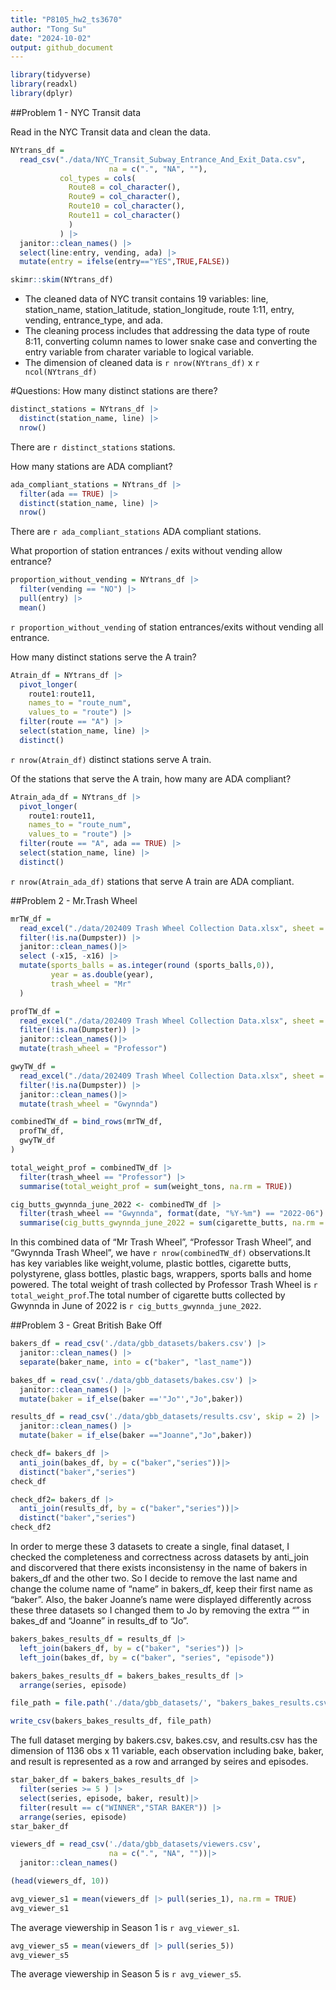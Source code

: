 ```yaml
---
title: "P8105_hw2_ts3670"
author: "Tong Su"
date: "2024-10-02"
output: github_document
---
```

```r
library(tidyverse)
library(readxl)
library(dplyr)
```

##Problem 1 - NYC Transit data

Read in the NYC Transit data and clean the data.

```r
NYtrans_df = 
  read_csv("./data/NYC_Transit_Subway_Entrance_And_Exit_Data.csv",
                      na = c(".", "NA", ""),
           col_types = cols(
             Route8 = col_character(),
             Route9 = col_character(),
             Route10 = col_character(),
             Route11 = col_character()
             )
           ) |>
  janitor::clean_names() |>
  select(line:entry, vending, ada) |>
  mutate(entry = ifelse(entry=="YES",TRUE,FALSE))
```

```r
skimr::skim(NYtrans_df)
```

- The cleaned data of NYC transit contains 19 variables: line, station_name, station_latitude, station_longitude, route 1:11, entry, vending, entrance_type, and ada. 
- The cleaning process includes that addressing the data type of route 8:11, converting column names to lower snake case and converting the entry variable from charater variable to logical variable. 
- The dimension of cleaned data is `r nrow(NYtrans_df)` x `r ncol(NYtrans_df)` 

#Questions:
How many distinct stations are there?
```r
distinct_stations = NYtrans_df |>
  distinct(station_name, line) |>
  nrow()
```
There are `r distinct_stations` stations.

How many stations are ADA compliant?
```r
ada_compliant_stations = NYtrans_df |>
  filter(ada == TRUE) |>
  distinct(station_name, line) |>
  nrow()
```
There are `r ada_compliant_stations` ADA compliant stations.

What proportion of station entrances / exits without vending allow entrance?
```r
proportion_without_vending = NYtrans_df |> 
  filter(vending == "NO") |> 
  pull(entry) |> 
  mean()
```
`r proportion_without_vending` of station entrances/exits without vending all entrance.

How many distinct stations serve the A train?
```r
Atrain_df = NYtrans_df |> 
  pivot_longer(
    route1:route11,
    names_to = "route_num",
    values_to = "route") |> 
  filter(route == "A") |> 
  select(station_name, line) |> 
  distinct()
```
`r nrow(Atrain_df)` distinct stations serve A train.

Of the stations that serve the A train, how many are ADA compliant?
```r
Atrain_ada_df = NYtrans_df |> 
  pivot_longer(
    route1:route11,
    names_to = "route_num",
    values_to = "route") |> 
  filter(route == "A", ada == TRUE) |> 
  select(station_name, line) |> 
  distinct()
```
`r nrow(Atrain_ada_df)` stations that serve A train are ADA compliant.

##Problem 2 - Mr.Trash Wheel
```r
mrTW_df = 
  read_excel("./data/202409 Trash Wheel Collection Data.xlsx", sheet = "Mr. Trash Wheel",skip = 1)|>
  filter(!is.na(Dumpster)) |>
  janitor::clean_names()|> 
  select (-x15, -x16) |>
  mutate(sports_balls = as.integer(round (sports_balls,0)),
         year = as.double(year),
         trash_wheel = "Mr"
  )
```

```r
profTW_df =
  read_excel("./data/202409 Trash Wheel Collection Data.xlsx", sheet = "Professor Trash Wheel", skip = 1) |>
  filter(!is.na(Dumpster)) |>
  janitor::clean_names()|> 
  mutate(trash_wheel = "Professor")
```

```r
gwyTW_df =
  read_excel("./data/202409 Trash Wheel Collection Data.xlsx", sheet = "Gwynnda Trash Wheel", skip = 1) |>
  filter(!is.na(Dumpster)) |>
  janitor::clean_names()|> 
  mutate(trash_wheel = "Gwynnda")
```

```r
combinedTW_df = bind_rows(mrTW_df,
  profTW_df,
  gwyTW_df
)
```

```r
total_weight_prof = combinedTW_df |>
  filter(trash_wheel == "Professor") |>
  summarise(total_weight_prof = sum(weight_tons, na.rm = TRUE))
```

```r
cig_butts_gwynnda_june_2022 <- combinedTW_df |>
  filter(trash_wheel == "Gwynnda", format(date, "%Y-%m") == "2022-06") |>
  summarise(cig_butts_gwynnda_june_2022 = sum(cigarette_butts, na.rm = TRUE))
```

In this combined data of "Mr Trash Wheel", "Professor Trash Wheel", and "Gwynnda Trash Wheel", we have `r nrow(combinedTW_df)` observations.It has key variables like weight,volume, plastic bottles, cigarette butts, polystyrene, glass bottles, plastic bags, wrappers, sports balls and home powered. The total weight of trash collected by Professor Trash Wheel is `r total_weight_prof`.The total number of cigarette butts collected by Gwynnda in June of 2022 is `r cig_butts_gwynnda_june_2022`.

##Problem 3 -  Great British Bake Off
```r
bakers_df = read_csv('./data/gbb_datasets/bakers.csv') |>
  janitor::clean_names() |>
  separate(baker_name, into = c("baker", "last_name")) 
```

```r
bakes_df = read_csv('./data/gbb_datasets/bakes.csv') |>
  janitor::clean_names() |>
  mutate(baker = if_else(baker =='"Jo"',"Jo",baker))
```

```r
results_df = read_csv('./data/gbb_datasets/results.csv', skip = 2) |>
  janitor::clean_names() |>
  mutate(baker = if_else(baker =="Joanne","Jo",baker))
```

```r
check_df= bakers_df |>
  anti_join(bakes_df, by = c("baker","series"))|>
  distinct("baker","series")
check_df
```

```r
check_df2= bakers_df |>
  anti_join(results_df, by = c("baker","series"))|>
  distinct("baker","series")
check_df2
```
In order to merge these 3 datasets to create a single, final dataset, I checked the completeness and correctness across datasets by anti_join and discorvered that there exists inconsistensy in the name of bakers in bakers_df and the other two. So I decide to remove the last name and change the colume name of "name" in bakers_df, keep their first name as "baker". Also, the baker Joanne's name were displayed differently across these three datasets so I changed them to Jo by removing the extra "" in bakes_df and "Joanne" in results_df to "Jo".
```r
bakers_bakes_results_df = results_df |>
  left_join(bakers_df, by = c("baker", "series")) |>
  left_join(bakes_df, by = c("baker", "series", "episode")) 

bakers_bakes_results_df = bakers_bakes_results_df |>
  arrange(series, episode)
```

```r
file_path = file.path('./data/gbb_datasets/', "bakers_bakes_results.csv")

write_csv(bakers_bakes_results_df, file_path)
```
The full dataset merging by bakers.csv, bakes.csv, and results.csv has the dimension of 1136 obs x 11 variable, each observation including bake, baker, and result is represented as a row and arranged by seires and episodes.

```r
star_baker_df = bakers_bakes_results_df |>
  filter(series >= 5 ) |>
  select(series, episode, baker, result)|>
  filter(result == c("WINNER","STAR BAKER")) |>
  arrange(series, episode)
star_baker_df
```


```r
viewers_df = read_csv('./data/gbb_datasets/viewers.csv',
                      na = c(".", "NA", ""))|>
  janitor::clean_names()

(head(viewers_df, 10))
```

```r
avg_viewer_s1 = mean(viewers_df |> pull(series_1), na.rm = TRUE)
avg_viewer_s1 
```
The average viewership in Season 1 is `r avg_viewer_s1`.

```r
avg_viewer_s5 = mean(viewers_df |> pull(series_5))
avg_viewer_s5
```
The average viewership in Season 5 is `r avg_viewer_s5`.
